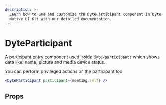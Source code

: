```yaml
---
description: >-
  Learn how to use and customize the DyteParticipant component in Dyte's React
  Native UI Kit with our detailed documentation.
---
```


# DyteParticipant

A participant entry component used inside `dyte-participants` which shows data
like: name, picture and media device status.

You can perform privileged actions on the participant too.

```jsx
<DyteParticipant participant={meeting.self} />
```

## Props

<PropsTable of="dyte-participant" />

<head>
  <title>React Native UI Kit DyteParticipant</title>
</head>
